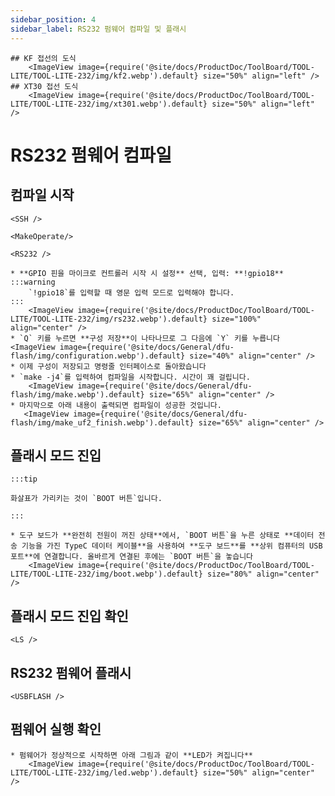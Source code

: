 ```yaml
---
sidebar_position: 4
sidebar_label: RS232 펌웨어 컴파일 및 플래시
---
```




    ## KF 접선의 도식
        <ImageView image={require('@site/docs/ProductDoc/ToolBoard/TOOL-LITE/TOOL-LITE-232/img/kf2.webp').default} size="50%" align="left" />
    ## XT30 접선 도식
        <ImageView image={require('@site/docs/ProductDoc/ToolBoard/TOOL-LITE/TOOL-LITE-232/img/xt301.webp').default} size="50%" align="left" /> 
# RS232 펌웨어 컴파일

## 컴파일 시작

    <SSH />

    <MakeOperate/>

    <RS232 />

    * **GPIO 핀을 마이크로 컨트롤러 시작 시 설정** 선택, 입력: **!gpio18**
    :::warning
        `!gpio18`를 입력할 때 영문 입력 모드로 입력해야 합니다.
    :::
        <ImageView image={require('@site/docs/ProductDoc/ToolBoard/TOOL-LITE/TOOL-LITE-232/img/rs232.webp').default} size="100%" align="center" />
    * `Q` 키를 누르면 **구성 저장**이 나타나므로 그 다음에 `Y` 키를 누릅니다
    <ImageView image={require('@site/docs/General/dfu-flash/img/configuration.webp').default} size="40%" align="center" />
    * 이제 구성이 저장되고 명령줄 인터페이스로 돌아왔습니다
    * `make -j4`를 입력하여 컴파일을 시작합니다. 시간이 꽤 걸립니다.
        <ImageView image={require('@site/docs/General/dfu-flash/img/make.webp').default} size="65%" align="center" />
    * 마지막으로 아래 내용이 출력되면 컴파일이 성공한 것입니다.
       <ImageView image={require('@site/docs/General/dfu-flash/img/make_uf2_finish.webp').default} size="65%" align="center" />




## 플래시 모드 진입

    :::tip

    화살표가 가리키는 것이 `BOOT 버튼`입니다.

    :::

    * 도구 보드가 **완전히 전원이 꺼진 상태**에서, `BOOT 버튼`을 누른 상태로 **데이터 전송 기능을 가진 TypeC 데이터 케이블**을 사용하여 **도구 보드**를 **상위 컴퓨터의 USB 포트**에 연결합니다. 올바르게 연결된 후에는 `BOOT 버튼`을 놓습니다
        <ImageView image={require('@site/docs/ProductDoc/ToolBoard/TOOL-LITE/TOOL-LITE-232/img/boot.webp').default} size="80%" align="center" />

## 플래시 모드 진입 확인

    <LS />


## RS232 펌웨어 플래시 
    
    <USBFLASH />
    


## 펌웨어 실행 확인

    * 펌웨어가 정상적으로 시작하면 아래 그림과 같이 **LED가 켜집니다**
        <ImageView image={require('@site/docs/ProductDoc/ToolBoard/TOOL-LITE/TOOL-LITE-232/img/led.webp').default} size="50%" align="center" />